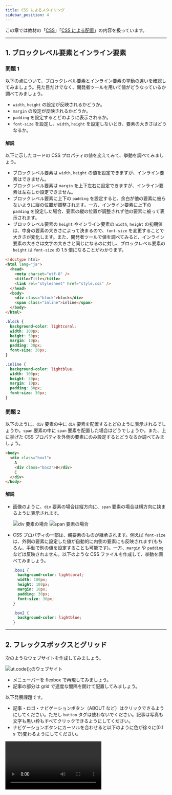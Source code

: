 ```yaml
---
title: CSS によるスタイリング
sidebar_position: 4
---
```



この章では教材の「[CSS](/docs/trial-session/css)」「[CSS による配置](/docs/browser-apps/css-arrangement)」の内容を扱っています。

---

## 1. ブロックレベル要素とインライン要素

### 問題 1

以下の点について、ブロックレベル要素とインライン要素の挙動の違いを確認してみましょう。見た目だけでなく、開発者ツールを用いて値がどうなっているか調べてみましょう。

- `width`, `height` の設定が反映されるかどうか。
- `margin` の設定が反映されるかどうか。
- `padding` を設定するとどのように表示されるか。
- `font-size` を設定し、`width`, `height` を設定しないとき、要素の大きさはどうなるか。

#### 解説

<Answer>

以下に示したコードの CSS プロパティの値を変えてみて、挙動を調べてみましょう。

- ブロックレベル要素は `width`, `height` の値を設定できますが、インライン要素はできません。
- ブロックレベル要素は `margin` を上下左右に設定できますが、インライン要素は左右しか設定できません。
- ブロックレベル要素に上下の `padding` を設定すると、余白が他の要素に被らないように縦の位置が調整されます。一方、インライン要素に上下の `padding` を設定した場合、要素の縦の位置が調整されず他の要素に被って表示されます。
- ブロックレベル要素の `height` やインライン要素の `width`, `height` の初期値は、中身の要素の大きさによって決まるので、`font-size` を変更することで大きさが変化します。また、開発者ツールで値を調べてみると、インライン要素の大きさは文字の大きさと同じになるのに対し、ブロックレベル要素の `height` は `font-size` の 1.5 倍になることがわかります。

```html title="index.html"
<!doctype html>
<html lang="ja">
  <head>
    <meta charset="utf-8" />
    <title>Title</title>
    <link rel="stylesheet" href="style.css" />
  </head>
  <body>
    <div class="block">block</div>
    <span class="inline">inline</span>
  </body>
</html>
```

```css title="style.css"
.block {
  background-color: lightcoral;
  width: 100px;
  height: 50px;
  margin: 10px;
  padding: 30px;
  font-size: 30px;
}

.inline {
  background-color: lightblue;
  width: 100px;
  height: 50px;
  margin: 10px;
  padding: 30px;
  font-size: 30px;
}
```

<ViewSource url={import.meta.url} path="_samples/block-inline1" />

</Answer>

### 問題 2

以下のように、`div` 要素の中に `div` 要素を配置するとどのように表示されるでしょうか。`span` 要素の中に `span` 要素を配置した場合はどうでしょうか。また、上に挙げた CSS プロパティを外側の要素にのみ設定するとどうなるか調べてみましょう。

```html title="index.html"
<body>
  <div class="box1">
    A
    <div class="box2">B</div>
    C
  </div>
</body>
```

#### 解説

<Answer>

- 画像のように、`div` 要素の場合は縦方向に、`span` 要素の場合は横方向に挟まるように表示されます。

  ![div 要素の場合](divElement.png)
  ![span 要素の場合](spanElement.png)

- CSS プロパティの一部は、親要素のものが継承されます。例えば `font-size` は、外側の要素に設定した値が自動的に内側の要素にも反映されます(もちろん、手動で別の値を設定することも可能です)。一方、`margin` や `padding` などは反映されません。以下のような CSS ファイルを作成して、挙動を調べてみましょう。

  ```css title="style.css"
  .box1 {
    background-color: lightcoral;
    width: 100px;
    height: 100px;
    margin: 10px;
    padding: 30px;
    font-size: 30px;
  }

  .box2 {
    background-color: lightblue;
  }
  ```

<ViewSource url={import.meta.url} path="_samples/block-inline2" />

</Answer>

---

## 2. フレックスボックスとグリッド

次のようなウェブサイトを作成してみましょう。

![ut.code();のウェブサイト](utcodeWeb.png)

- メニューバーを flexbox で再現してみましょう。
- 記事の部分は grid で適度な間隔を開けて配置してみましょう。

以下発展課題です。

- 記事・ロゴ・ナビゲーションボタン（ABOUT など）はクリックできるようにしてください。ただし `button` タグは使わないでください。記事は写真も文字も黒い枠もすべてクリックできるようにしてください。
- ナビゲーションボタンにカーソルを合わせると以下のように色が徐々に(0.1 s で)変わるようにしてください。

<video src={transitionVideo} controls />

- 記事の画像は以下からダウンロードしてください。
  [download](article.jpg)

### 解答例

<Answer>

```html title="index.html"
<header>
  <a class="logo" href="#"> ut.<span>code</span>(); </a>
  <ul class="nav">
    <li class="nav-about">
      <a class="link" href="#">ABOUT</a>
    </li>
    <li>
      <a class="link" href="#">BLOG</a>
    </li>
    <li>
      <a class="link" href="#">CONTACT</a>
    </li>
  </ul>
</header>
<h1>最近の記事</h1>
<div class="board">
  <article class="article1">
    <a href="#">
      <img src="image.jpg" width="400px" />
      <div href="#" class="title">大会に参加しました！</div></a
    >
  </article>
  <article class="article2">
    <a href="#">
      <img src="image.jpg" width="400px" />
      <div href="#" class="title">ハッカソンをしました！</div></a
    >
  </article>
  <article class="article3">
    <a href="#">
      <img src="image.jpg" width="400px" />
      <div href="#" class="title">タイピングしてみた</div></a
    >
  </article>
  <article class="article4">
    <a href="#">
      <img src="image.jpg" width="400px" />
      <div href="#" class="title">React を使おう</div></a
    >
  </article>
</div>
```

```css title="style.css"
header {
  height: 70px;
  display: flex;
  border-bottom: solid;
  padding-right: 10px;
  padding-left: 10px;
  margin-top: 0;
  align-items: center;
}

.logo {
  font-size: 40px;
}

.logo span {
  color: springgreen;
}

ul.nav {
  display: flex;
  align-items: center;
  list-style: none;
  margin-left: auto;
  height: 100%;
}

.nav li {
  height: 100%;
  width: 100px;
  border-right: solid;
}

li.nav-about {
  border-left: solid;
}

header a {
  color: black;
  text-decoration: none;
  display: block;
  text-align: center;
}

.link {
  height: 45px;
  padding-top: 25px;
  transition: 0.25s;
}

.link:hover {
  background-color: palegreen;
}

h1 {
  margin-top: 100px;
  text-align: center;
}

.board {
  display: grid;
  grid-template-columns: 400px 400px;
  grid-template-rows: 300px 300px;
  justify-content: center;
  gap: 40px 50px;
}

article {
  overflow: hidden;
  background-color: black;
}

article a {
  text-decoration: none;
}

article div.title {
  height: 100%;
  display: block;
  text-align: center;
  color: white;
  letter-spacing: 2px;
}
```

<ViewSource url={import.meta.url} path="_samples/flexbox-grid" />

</Answer>

---

## 3. `position`

この問題では、以下の HTML ファイルと CSS ファイルをコピーして使用してください。

<Details summary={<summary>HTML</summary>}>

```html
<!doctype html>
<html lang="ja">
  <head>
    <meta charset="UTF-8" />
    <meta name="viewport" content="width=device-width, initial-scale=1.0" />
    <title>スタイルシート大学 文化祭</title>
    <link rel="stylesheet" href="style.css" />
  </head>
  <body>
    <div id="header">
      <h1>スタイルシート大学 文化祭</h1>
      <p>〜 Collage of Style Sheet (CSS) Festival 〜</p>
    </div>
    <div id="wrapper">
      <p>以下では、場所ごとに開催企画を紹介します。</p>
      <h2 class="district">中央通り屋台</h2>
      <div class="card">
        <h3>牛串</h3>
        <p>牛串を販売しています。おいしいよ。</p>
        <div class="reservation not-needed">予約不要</div>
      </div>
      <div class="card">
        <h3>牛串</h3>
        <p>牛串を販売しています。おいしいよ。</p>
        <div class="reservation not-needed">予約不要</div>
      </div>
      <div class="card">
        <h3>牛串</h3>
        <p>牛串を販売しています。おいしいよ。</p>
        <div class="reservation not-needed">予約不要</div>
      </div>

      <h2 class="district">屋外ステージ</h2>
      <div class="card">
        <h3>軽音サークル ライブ</h3>
        <p>軽音サークルがライブを披露します。</p>
        <div class="reservation not-needed">予約不要</div>
      </div>
      <div class="card">
        <h3>軽音サークル ライブ</h3>
        <p>軽音サークルがライブを披露します。</p>
        <div class="reservation not-needed">予約不要</div>
      </div>
      <div class="card">
        <h3>軽音サークル ライブ</h3>
        <p>軽音サークルがライブを披露します。</p>
        <div class="reservation not-needed">予約不要</div>
      </div>

      <h2 class="district">屋内ステージ</h2>
      <div class="card">
        <h3>ジャズダンス</h3>
        <p>ジャズダンスを披露します。</p>
        <div class="reservation needed">予約必要</div>
      </div>
      <div class="card">
        <h3>ジャズダンス</h3>
        <p>ジャズダンスを披露します。</p>
        <div class="reservation needed">予約必要</div>
      </div>
      <div class="card">
        <h3>ジャズダンス</h3>
        <p>ジャズダンスを披露します。</p>
        <div class="reservation needed">予約必要</div>
      </div>

      <h2 class="district">教室棟</h2>
      <div class="card">
        <h3>映画サークル上映会</h3>
        <p>部員が制作した映画を上映しています。</p>
        <div class="reservation needed">予約必要</div>
      </div>
      <div class="card">
        <h3>映画サークル上映会</h3>
        <p>部員が制作した映画を上映しています。</p>
        <div class="reservation needed">予約必要</div>
      </div>
      <div class="card">
        <h3>映画サークル上映会</h3>
        <p>部員が制作した映画を上映しています。</p>
        <div class="reservation needed">予約必要</div>
      </div>

      <h2 class="district">講堂</h2>
      <div class="card">
        <h3>合唱サークル 演奏会</h3>
        <p>合唱サークルが演奏会を行います。</p>
        <div class="reservation needed">予約必要</div>
      </div>
      <div class="card">
        <h3>合唱サークル 演奏会</h3>
        <p>合唱サークルが演奏会を行います。</p>
        <div class="reservation needed">予約必要</div>
      </div>
      <div class="card">
        <h3>合唱サークル 演奏会</h3>
        <p>合唱サークルが演奏会を行います。</p>
        <div class="reservation needed">予約必要</div>
      </div>
    </div>
  </body>
</html>
```

</Details>

<Details summary={<summary>CSS</summary>}>

```css
body {
  margin: 0;
  font-weight: normal;
}

h1,
h2,
h3 {
  font-weight: normal;
}

#header {
  text-align: center;

  width: 100%;
  height: 160px;
  background-color: lightblue;
  padding: 20px;
  z-index: 10;
}

#wrapper {
  max-width: 600px;
  margin: auto;
  padding: 20px;
}

.card {
  border: 1px solid #aaa;
  padding: 20px;
}

.district {
  background-color: #ddd;
  margin: 0;
}

.reservation {
  width: 5rem;
  text-align: center;
}

.needed {
  background-color: lightpink;
}

.not-needed {
  background-color: lightgreen;
}
```

</Details>

### 問題 1

「スタイルシート大学 文化祭」と書かれた灰色の部分(ヘッダー)が、スクロールしても同じ位置にとどまるようにしてみましょう。

<video src={headerScrollVideo} controls />

#### ヒント

- `#header` を固定すると、`#wrapper` の上部が `#header` の裏側に隠れてしまうでしょうか。これは `#header` を固定したことによって、`#header` が画面手前に向かって浮いたようになり、空いたスペースに `#wrapper` が入り込んだためです。

  - `#wrapper` の上部に適切なサイズの余白を設けることで対処しましょう。

#### 解答例

<Answer>

以下を追加しましょう。

```css
#header {
  position: fixed;
  top: 0;
}
```

ヘッダーの下の部分が隠れてしまうのを防ぐために、以下を記述します。

```css
#wrapper {
  margin-top: 200px;
}
```

<ViewSource url={import.meta.url} path="_samples/1_fixed" />
</Answer>

### 問題 2

「予約不要」「予約必要」といった表示が、各企画のカードの右上に表示されるようにしましょう。

![予約のラベルをカード右上に表示](./reserve-label.png)

#### 解答例

<Answer>

以下を追加しましょう。

```css
.reservation {
  position: absolute;
  top: 20px;
  right: 20px;
}
```

```css
.card {
  position: relative;
}
```

<ViewSource url={import.meta.url} path="_samples/2_relative-absolute" />
</Answer>

### 問題 3

(発展) 「中央通り屋台」「屋外ステージ」などの場所の名前が、その場所の企画が画面上にある間は上部にとどまるようにしてみましょう。

<video src={placeScrollVideo} controls />

#### 解答例

<Answer>

以下を追加しましょう。

```css
.district {
  background-color: #ddd;
  margin: 0;
  /* 以下の部分を追加: (3) */
  position: sticky;
  top: 200px;
  z-index: 5;
}
```

<ViewSource url={import.meta.url} path="_samples/3_sticky" />

</Answer>

---

## 4. レスポンシブデザイン

スマホは縦向き、横向きの両方で使います。両方の画面を一つの CSS でデザインする練習をしましょう。

以下要件です。画面上に「縦」「横」の 2 文字を表示した上で、

- 画面が縦長の時は、「縦」を赤くし、赤い下線を引く
- 画面が横長の時は、「横」を赤くし、赤い下線を引く

### 解答例

<Answer>

デバイスが縦長か横長か判別するのに使うメディア特性は `orientation` です。

```html title="index.html"
<div id="landscape">横</div>
<div id="portrait">縦</div>
```

```css title="style.css"
@media (orientation: landscape) {
  #landscape {
    color: red;
    text-decoration-line: underline;
    text-decoration-color: red;
    text-decoration-style: solid;
  }
}

@media (orientation: portrait) {
  #portrait {
    color: red;
    text-decoration-line: underline;
    text-decoration-color: red;
    text-decoration-style: solid;
  }
}
```

<ViewSource url={import.meta.url} path="_samples/responsive-design" />

</Answer>
